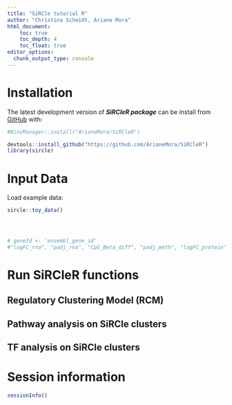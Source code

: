 ```yaml
---
title: "SiRCle tutorial R"
author: "Christina Schmidt, Ariane Mora"
html_document:
    toc: true
    toc_depth: 4
    toc_float: true
editor_options: 
  chunk_output_type: console
---
```



# Installation
The latest development version of ***SiRCleR package*** can be install from [GitHub](https://github.com/ArianeMora/SiRCleR) with:

```r
#BiocManager::install("ArianeMora/SiRCleR")

devtools::install_github("https://github.com/ArianeMora/SiRCleR")
library(sircle)
```

# Input Data
Load example data:

```r
sircle::toy_data()




# geneId <- 'ensembl_gene_id'
#"logFC_rna", "padj_rna", "CpG_Beta_diff", "padj_meth", "logFC_protein", "padj_protein",

```

# Run SiRCleR functions
## Regulatory Clustering Model (RCM)

## Pathway analysis on SiRCle clusters

## TF analysis on SiRCle clusters



# Session information
```r
sessionInfo()
```

